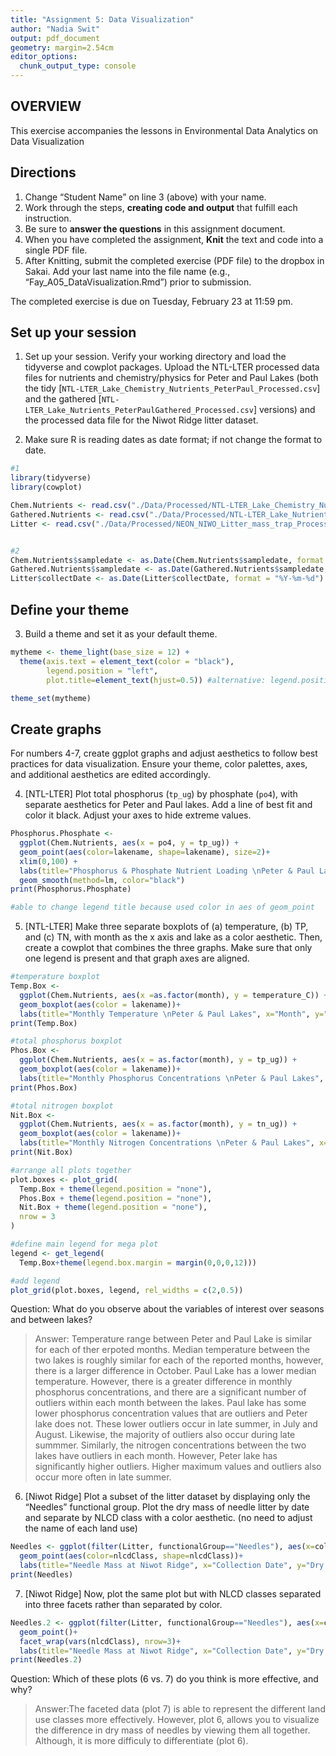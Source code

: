 ```yaml
---
title: "Assignment 5: Data Visualization"
author: "Nadia Swit"
output: pdf_document
geometry: margin=2.54cm
editor_options: 
  chunk_output_type: console
---
```


## OVERVIEW

This exercise accompanies the lessons in Environmental Data Analytics on Data Visualization 

## Directions
1. Change "Student Name" on line 3 (above) with your name.
2. Work through the steps, **creating code and output** that fulfill each instruction.
3. Be sure to **answer the questions** in this assignment document.
4. When you have completed the assignment, **Knit** the text and code into a single PDF file.
5. After Knitting, submit the completed exercise (PDF file) to the dropbox in Sakai. Add your last name into the file name (e.g., "Fay_A05_DataVisualization.Rmd") prior to submission.

The completed exercise is due on Tuesday, February 23 at 11:59 pm.



## Set up your session 
1. Set up your session. Verify your working directory and load the tidyverse 
and cowplot packages. Upload the NTL-LTER processed data files for nutrients 
and chemistry/physics for Peter and Paul Lakes (both the tidy 
[`NTL-LTER_Lake_Chemistry_Nutrients_PeterPaul_Processed.csv`] and the gathered
[`NTL-LTER_Lake_Nutrients_PeterPaulGathered_Processed.csv`] versions) and 
the processed data file for the Niwot Ridge litter dataset. 

2. Make sure R is reading dates as date format; if not change the format to date.

```r
#1 
library(tidyverse)
library(cowplot)

Chem.Nutrients <- read.csv("./Data/Processed/NTL-LTER_Lake_Chemistry_Nutrients_PeterPaul_Processed.csv")
Gathered.Nutrients <- read.csv("./Data/Processed/NTL-LTER_Lake_Nutrients_PeterPaulGathered_Processed.csv")
Litter <- read.csv("./Data/Processed/NEON_NIWO_Litter_mass_trap_Processed.csv")


#2 
Chem.Nutrients$sampledate <- as.Date(Chem.Nutrients$sampledate, format = "%Y-%m-%d")
Gathered.Nutrients$sampledate <- as.Date(Gathered.Nutrients$sampledate, format = "%Y-%m-%d")
Litter$collectDate <- as.Date(Litter$collectDate, format = "%Y-%m-%d") 

```
## Define your theme
3. Build a theme and set it as your default theme.

```r
mytheme <- theme_light(base_size = 12) +
  theme(axis.text = element_text(color = "black"), 
        legend.position = "left", 
        plot.title=element_text(hjust=0.5)) #alternative: legend.position + legend.justification

theme_set(mytheme)

```

## Create graphs
For numbers 4-7, create ggplot graphs and adjust aesthetics to follow best practices for data visualization. Ensure your theme, color palettes, axes, and additional aesthetics are edited accordingly.

4. [NTL-LTER] Plot total phosphorus (`tp_ug`) by phosphate (`po4`), with separate aesthetics for Peter and Paul lakes. Add a line of best fit and color it black. Adjust your axes to hide extreme values.

```r
Phosphorus.Phosphate <-
  ggplot(Chem.Nutrients, aes(x = po4, y = tp_ug)) +
  geom_point(aes(color=lakename, shape=lakename), size=2)+ 
  xlim(0,100) +
  labs(title="Phosphorus & Phosphate Nutrient Loading \nPeter & Paul Lakes", x="Phosphorus", y="Phosphate", color="Lake", shape="Lake")+
  geom_smooth(method=lm, color="black")
print(Phosphorus.Phosphate)

#able to change legend title because used color in aes of geom_point

```


5. [NTL-LTER] Make three separate boxplots of (a) temperature, (b) TP, and (c) TN, with month as the x axis and lake as a color aesthetic. Then, create a cowplot that combines the three graphs. Make sure that only one legend is present and that graph axes are aligned.

```r
#temperature boxplot
Temp.Box <-
  ggplot(Chem.Nutrients, aes(x =as.factor(month), y = temperature_C)) +
  geom_boxplot(aes(color = lakename))+
  labs(title="Monthly Temperature \nPeter & Paul Lakes", x="Month", y="Temperature (C)", color="Lake")
print(Temp.Box)

#total phosphorus boxplot
Phos.Box <-
  ggplot(Chem.Nutrients, aes(x = as.factor(month), y = tp_ug)) +
  geom_boxplot(aes(color = lakename))+
  labs(title="Monthly Phosphorus Concentrations \nPeter & Paul Lakes", x="Month", y="Phosporus Concentration (ug)", color="Lake")
print(Phos.Box)

#total nitrogen boxplot
Nit.Box <-
  ggplot(Chem.Nutrients, aes(x = as.factor(month), y = tn_ug)) +
  geom_boxplot(aes(color = lakename))+
  labs(title="Monthly Nitrogen Concentrations \nPeter & Paul Lakes", x="Month", y="Nitrogen Concentration (ug)", color="Lake")
print(Nit.Box)
```



```r
#arrange all plots together
plot.boxes <- plot_grid(
  Temp.Box + theme(legend.position = "none"),
  Phos.Box + theme(legend.position = "none"),
  Nit.Box + theme(legend.position = "none"),
  nrow = 3
)

#define main legend for mega plot
legend <- get_legend(
  Temp.Box+theme(legend.box.margin = margin(0,0,0,12)))

#add legend
plot_grid(plot.boxes, legend, rel_widths = c(2,0.5))

```

Question: What do you observe about the variables of interest over seasons and between lakes? 

> Answer: Temperature range between Peter and Paul Lake is similar for each of ther erpoted months. Median temperature between the two lakes is roughly similar for each of the reported months, however, there is a larger difference in October. Paul Lake has a lower median temperature. However, there is a greater difference in monthly phosphorus concentrations, and there are a significant number of outliers within each month between the lakes. Paul lake has some lower phosphorus concentration values that are outliers and Peter lake does not. These lower outliers occur in late summer, in July and August. Likewise, the majority of outliers also occur during late summmer. Similarly, the nitrogen concentrations between the two lakes have outliers in each month. However, Peter lake has significantly higher outliers. Higher maximum values and outliers also occur more often in late summer.

6. [Niwot Ridge] Plot a subset of the litter dataset by displaying only the "Needles" functional group. Plot the dry mass of needle litter by date and separate by NLCD class with a color aesthetic. (no need to adjust the name of each land use)

```r

Needles <- ggplot(filter(Litter, functionalGroup=="Needles"), aes(x=collectDate, y=dryMass))+
  geom_point(aes(color=nlcdClass, shape=nlcdClass))+
  labs(title="Needle Mass at Niwot Ridge", x="Collection Date", y="Dry Mass", color="Land Use Class", shape="Land Use Class")
print(Needles)

```


7. [Niwot Ridge] Now, plot the same plot but with NLCD classes separated into three facets rather than separated by color. 

```r

Needles.2 <- ggplot(filter(Litter, functionalGroup=="Needles"), aes(x=collectDate, y=dryMass))+
  geom_point()+
  facet_wrap(vars(nlcdClass), nrow=3)+
  labs(title="Needle Mass at Niwot Ridge", x="Collection Date", y="Dry Mass")
print(Needles.2)


```
Question: Which of these plots (6 vs. 7) do you think is more effective, and why? 

> Answer:The faceted data (plot 7) is able to represent the different land use classes more effectively. However, plot 6, allows you to visualize the difference in dry mass of needles by viewing them all together. Although, it is more difficuly to differentiate (plot 6).
